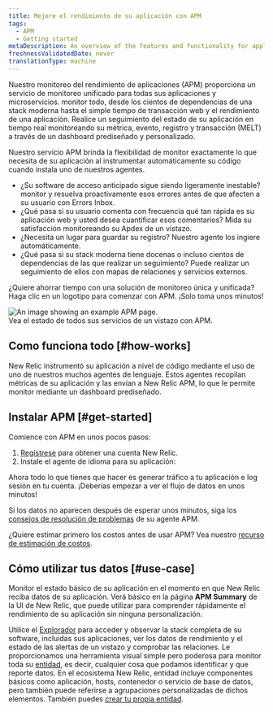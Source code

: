 ```yaml
---
title: Mejore el rendimiento de su aplicación con APM
tags:
  - APM
  - Getting started
metaDescription: An overview of the features and functionality for application performance management in New Relic.
freshnessValidatedDate: never
translationType: machine
---
```


Nuestro monitoreo del rendimiento de aplicaciones (APM) proporciona un servicio de monitoreo unificado para todas sus aplicaciones y microservicios. monitor todo, desde los cientos de dependencias de una stack moderna hasta el simple tiempo de transacción web y el rendimiento de una aplicación. Realice un seguimiento del estado de su aplicación en tiempo real monitoreando su métrica, evento, registro y transacción (MELT) a través de un dashboard prediseñado y personalizado.

Nuestro servicio APM brinda la flexibilidad de monitor exactamente lo que necesita de su aplicación al instrumentar automáticamente su código cuando instala uno de nuestros agentes.

* ¿Su software de acceso anticipado sigue siendo ligeramente inestable? monitor y resuelva proactivamente esos errores antes de que afecten a su usuario con Errors Inbox.
* ¿Qué pasa si su usuario comenta con frecuencia qué tan rápida es su aplicación web y usted desea cuantificar esos comentarios? Mida su satisfacción monitoreando su Apdex de un vistazo.
* ¿Necesita un lugar para guardar su registro? Nuestro agente los ingiere automáticamente.
* ¿Qué pasa si su stack moderna tiene docenas o incluso cientos de dependencias de las que realizar un seguimiento? Puede realizar un seguimiento de ellos con mapas de relaciones y servicios externos.

¿Quiere ahorrar tiempo con una solución de monitoreo única y unificada? Haga clic en un logotipo para comenzar con APM. ¡Solo toma unos minutos!

<TechTileGrid>
  <TechTile name="Go agent" icon="logo-go" to="https://one.newrelic.com/marketplace/install-data-source?state=f7bf3dc1-f011-915b-8962-d30d4fa63786" />

  <TechTile name="Java agent" icon="logo-java" to="https://one.newrelic.com/nr1-core?state=80d18bcb-4919-1fcb-2b77-9406838eb916" />

  <TechTile name=".NET agent" icon="logo-dotnet" to="https://one.newrelic.com/nr1-core?state=30e93090-6dfa-6b70-8e75-472f54414355" />

  <TechTile name="Node.js agent" icon="logo-nodejs" to="https://one.newrelic.com/marketplace/install-data-source?state=be2e62fa-cc3b-c428-27c4-8d662c9e80a1" />

  <TechTile name="PHP agent" icon="logo-php" to="https://one.newrelic.com/nr1-core?state=aa633b41-72d4-009c-3abf-55dcf64894fe" />

  <TechTile name="Python agent" icon="logo-python" to="https://one.newrelic.com/marketplace/install-data-source?state=43df4a3b-ad8c-353a-58f2-dfd0076119c0" />

  <TechTile name="Ruby agent" icon="logo-ruby" to="https://one.newrelic.com/marketplace/install-data-source?state=a37c8525-234b-75f0-a637-670b8e1eb455" />
</TechTileGrid>

<img title="APM overview" alt="An image showing an example APM page." src="/images/apm_screenshot-full_apm-summay-total-overview.webp" />

<figcaption>
  Vea el estado de todos sus servicios de un vistazo con APM.
</figcaption>

## Como funciona todo [#how-works]

New Relic instrumentó su aplicación a nivel de código mediante el uso de uno de nuestros muchos agentes de lenguaje. Estos agentes recopilan métricas de su aplicación y las envían a New Relic APM, lo que le permite monitor mediante un dashboard prediseñado.

## Instalar APM [#get-started]

Comience con APM en unos pocos pasos:

1. [Regístrese](https://newrelic.com/signup/) para obtener una cuenta New Relic.
2. Instale el agente de idioma para su aplicación:

<TechTileGrid>
  <TechTile name="Go agent" icon="logo-go" to="https://one.newrelic.com/marketplace/install-data-source?state=f7bf3dc1-f011-915b-8962-d30d4fa63786" />

  <TechTile name="Java agent" icon="logo-java" to="https://one.newrelic.com/nr1-core?state=f378c92c-1d6a-dc90-c26c-0c2ad930959a" />

  <TechTile name=".NET agent" icon="logo-dotnet" to="https://one.newrelic.com/nr1-core?state=fcaeee53-614a-4c29-92ee-694e0b128368" />

  <TechTile name="Node.js agent" icon="logo-nodejs" to="https://one.newrelic.com/nr1-core?state=c872674f-2350-7ec3-125f-a4335255e180" />

  <TechTile name="PHP agent" icon="logo-php" to="https://one.newrelic.com/nr1-core?state=77aab820-3aaf-066b-c3fc-2f3437b403a8" />

  <TechTile name="Python agent" icon="logo-python" to="https://one.newrelic.com/marketplace/install-data-source?state=43df4a3b-ad8c-353a-58f2-dfd0076119c0" />

  <TechTile name="Ruby agent" icon="logo-ruby" to="https://one.newrelic.com/marketplace/install-data-source?state=a37c8525-234b-75f0-a637-670b8e1eb455" />
</TechTileGrid>

Ahora todo lo que tienes que hacer es generar tráfico a tu aplicación e log sesión en tu cuenta. ¡Deberías empezar a ver el flujo de datos en unos minutos!

Si los datos no aparecen después de esperar unos minutos, siga los [consejos de resolución de problemas](/docs/agents/manage-apm-agents/troubleshooting/not-seeing-data) de su agente APM.

¿Quiere estimar primero los costos antes de usar APM? Vea nuestro [recurso de estimación de costos](https://newrelic.com/blog/nerdlog/estimate-data-cost).

## Cómo utilizar tus datos [#use-case]

Monitor el estado básico de su aplicación en el momento en que New Relic reciba datos de su aplicación. Verá <InlinePopover type="dashboards" />básico en la página <DNT>**APM Summary**</DNT> de la UI de New Relic, que puede utilizar para comprender rápidamente el rendimiento de su aplicación sin ninguna personalización.

Utilice el [Explorador](/docs/new-relic-one/use-new-relic-one/core-concepts/new-relic-explorer-view-performance-across-apps-services-hosts/) para acceder y observar la stack completa de su software, incluidas sus aplicaciones, ver los datos de rendimiento y el estado de las alertas de un vistazo y comprobar las relaciones. Le proporcionamos una herramienta visual simple pero poderosa para monitor toda su [entidad](/docs/new-relic-one/use-new-relic-one/core-concepts/what-entity-new-relic/), es decir, cualquier cosa que podamos identificar y que reporte datos. En el ecosistema New Relic, entidad incluye componentes básicos como aplicación, hosts, contenedor o servicio de base de datos, pero también puede referirse a agrupaciones personalizadas de dichos elementos. También puedes [crear tu propia entidad](https://github.com/newrelic/entity-definitions#entity-definitions).